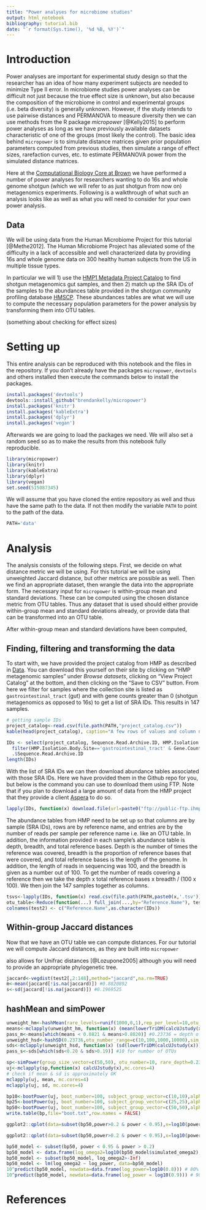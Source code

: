 ```yaml
---
title: "Power analyses for microbiome studies"
output: html_notebook
bibliography: tutorial.bib
date: "`r format(Sys.time(), '%d %B, %Y')`"
---
```


# Introduction

Power analyses are important for experimental study design so that the researcher has an idea of how many experiment subjects are needed to minimize Type II error. In microbiome studies power analyses can be difficult not just because the true effect size is unknown, but also because the composition of the microbiome in control and experimental groups (i.e. beta diversity) is generally unknown. However, if the study intends to use pairwise distances and PERMANOVA to measure diversity then we can use methods from the R package *micropower* [@Kelly2015] to perform power analyses as long as we have previously available datasets characteristic of one of the groups (most likely the control). The basic idea behind `micropower` is to simulate distance matrices given prior population parameters computed from previous studies, then simulate a range of effect sizes, rarefaction curves, etc. to estimate PERMANOVA power from the simulated distance matrices.

Here at the [Computational Biology Core at Brown](https://brown.edu/cis/data-science/compbiocore/) we have performed a number of power analyses for researchers wanting to do 16s and whole genome shotgun (which we will refer to as just shotgun from now on) metagenomics experiments. Following is a walkthrough of what such an analysis looks like as well as what you will need to consider for your own power analysis.

## Data {#data}

We will be using data from the Human Microbiome Project for this tutorial [@Methe2012]. The Human Microbiome Project has alleviated some of the difficulty in a lack of accessible and well characterized data by providing 16s and whole genome data on 300 healthy human subjects from the US in multiple tissue types.

In particular we will 1) use the [HMP1 Metadata Project Catalog](https://www.hmpdacc.org/hmp/catalog/) to find shotgun metagenomics gut samples, and then 2) match up the SRA IDs of the samples to the abundances table provided in the shotgun community profiling database [HMSCP](https://www.hmpdacc.org/hmp/HMSCP/). These abundances tables are what we will use to compute the necessary population parameters for the power analysis by transforming them into OTU tables.

(something about checking for effect sizes)

# Setting up

This entire analysis can be reproduced with this notebook and the files in the repository. If you don't already have the packages `micropower`, `devtools` and others installed then execute the commands below to install the packages.

```r
install.packages('devtools')
devtools::install_github("brendankelly/micropower")
install.packages('knitr')
install.packages('kableExtra')
install.packages('dplyr')
install.packages('vegan')
```

Afterwards we are going to load the packages we need. We will also set a random seed so as to make the results from this notebook fully reproducible.

```r
library(micropower)
library(knitr)
library(kableExtra)
library(dplyr)
library(vegan)
set.seed(515087345)
```

We will assume that you have cloned the entire repository as well and thus have the same path to the data. If not then modify the variable `PATH` to point to the path of the data.

```r
PATH='data'
```

# Analysis

The analysis consists of the following steps. First, we decide on what distance metric we will be using. For this tutorial we will be using unweighted Jaccard distance, but other metrics are possible as well. Then we find an appropriate dataset, then wrangle the data into the appropriate form. The necessary input for `micropower` is within-group mean and standard deviations. These can be computed using the chosen distance metric from OTU tables. Thus any dataset that is used should either provide within-group mean and standard deviations already, or provide data that can be transformed into an OTU table.

After within-group mean and standard deviations have been computed, 

## Finding, filtering and transforming the data

To start with, we have provided the project catalog from HMP as described in [Data](#data). You can download this yourself on their site by clicking on "HMP metagenomic samples" under *Browse datasets*, clicking on "View Project Catalog" at the bottom, and then clicking on the "Save to CSV" button. From here we filter for samples where the collection site is listed as `gastrointestinal_tract` (gut) and with gene counts greater than 0 (shotgun metagenomics as opposed to 16s) to get a list of SRA IDs. This results in 147 samples.

```r
# getting sample IDs
project_catalog<-read.csv(file.path(PATH,"project_catalog.csv"))
kable(head(project_catalog), caption="A few rows of values and column names in project catalog.") %>% kable_styling()

IDs <- select(project_catalog, Sequence.Read.Archive.ID, HMP.Isolation.Body.Site, Gene.Count) %>%
  filter(HMP.Isolation.Body.Site=='gastrointestinal_tract' & Gene.Count>0) %>%
  .$Sequence.Read.Archive.ID
length(IDs)
```

With the list of SRA IDs we can then download abundance tables associated with those SRA IDs. Here we have provided them in the Github repo for you, but below is the command you can use to download them using FTP. Note that if you plan to download a large amount of data from the HMP project that they provide a client [Aspera](https://www.hmpdacc.org/hmp/resources/download.php) to do so.

```r
lapply(IDs, function(x) download.file(url=paste0("ftp://public-ftp.ihmpdcc.org/HMSCP/",x,"/",x,"_abundance_table.tsv.bz2"),destfile=paste0(x,".tsv.bz2")))
```

The abundance tables from HMP need to be set up so that columns are by sample (SRA IDs), rows are by reference name, and entries are by the number of reads per sample per reference name i.e. like an OTU table. In addition, the information provided in each sample's abundance table is depth, breadth, and total reference bases. Depth is the number of times the reference was covered, breadth is the proportion of reference bases that were covered, and total reference bases is the length of the genome. In addition, the length of reads in sequencing was 100, and the breadth is given as a number out of 100. To get the number of reads covering a reference then we take the depth x total reference bases x breadth / (100 x 100). We then join the 147 samples together as columns.

```r
tsvs<-lapply(IDs, function(x) read.csv(file.path(PATH,paste0(x,'.tsv')),sep='\t') %>% transmute(Reference.Name=Reference.Name,Nreads=Depth*Breadth*Total.reference.bases/10000))
otu_table<-Reduce(function(...) full_join(...,by="Reference.Name"), test)
colnames(test2) <- c("Reference.Name",as.character(IDs))
```

## Within-group Jaccard distances

Now that we have an OTU table we can compute distances. For our tutorial we will compute Jaccard distances, as they are built into `micropower`

also allows for Unifrac distances [@Lozupone2005] although you will need to provide an appropriate phylogenetic tree.

```r
jaccard<-vegdist(test2[,2:148],method="jaccard",na.rm=TRUE)
m<-mean(jaccard[!is.na(jaccard)]) #0.8820892
s<-sd(jaccard[!is.na(jaccard)]) #0.1969525
```

## hashMean and simPower

```r
unweight_hm<-hashMean(rare_levels=runif(1000,0,1),rep_per_level=10,otu_number=1000,sequence_depth=1)
means<-mclapply(unweight_hm, function(x) (mean(lowerTriDM(calcUJstudy(x)))),mc.cores=4)
pass_m<-means[which(means < 0.8821 & means>0.8820)] #0.23736 = depth of subsampling
unweight_hsd<-hashSD(0.23736,otu_number_range=c(10,100,1000,10000),sim_number=100)
sds<-mclapply(unweight_hsd, function(x) (sd(lowerTriDM(calcUJstudy(x)))), mc.cores=4) 
pass_s<-sds[which(sds<0.20 & sds>0.19)] #10 for number of OTUs
```

```r
sp<-simPower(group_size_vector=c(50,50), otu_number=10, rare_depth=0.23736,effect_range=seq(0,0.3,length.out=100))
uj<-mclapply(sp,function(x) calcUJstudy(x),mc.cores=4)
# check if mean & sd is approximately OK
mclapply(uj, mean, mc.cores=4)
mclapply(uj, sd, mc.cores=4)
```

```r
bp10<-bootPower(uj, boot_number=100, subject_group_vector=c(10,10),alpha=0.05)
bp25<-bootPower(uj, boot_number=100, subject_group_vector=c(25,25),alpha=0.05)
bp50<-bootPower(uj, boot_number=100, subject_group_vector=c(50,50),alpha=0.05)
write.table(bp,file="boot.txt",row.names = FALSE)
```

```r
ggplot2::qplot(data=subset(bp50,power>0.2 & power < 0.95),x=log10(power),y=log10(simulated_omega2)) + geom_smooth(method="lm") + ggtitle("Omega2 to Power with 50 Subjects/Group") + xlab("Omega2") + ylab("Power")

ggplot2::qplot(data=subset(bp50,power>0.2 & power < 0.95),x=log10(power),y=log10(simulated_omega2)) + geom_smooth(method="lm") + ggtitle("log10(Omega2) to log10(Power) with 50 Subjects/Group") + xlab("log10(Omega2)") + ylab("log10(Power)")

bp50_model <- subset(bp50, power < 0.95 & power > 0.2)
bp50_model <- data.frame(log_omega2=log10(bp50_model$simulated_omega2),log_power=log10(bp50_model$power))
bp50_model <- subset(bp50_model, log_omega2>-Inf)
bp50_model <- lm(log_omega2 ~ log_power, data=bp50_model)
10^predict(bp50_model, newdata=data.frame(log_power=log10(0.8))) # 80% power for omega2 of 0.009
10^predict(bp50_model, newdata=data.frame(log_power = log10(0.9))) # 90% power for omega2 of 0.01379
```

# References